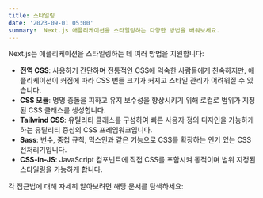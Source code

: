 ```yaml
---
title: 스타일링
date: '2023-09-01 05:00'
summary:  Next.js 애플리케이션을 스타일링하는 다양한 방법을 배워보세요.
---
```



Next.js는 애플리케이션을 스타일링하는 데 여러 방법을 지원합니다:

- **전역 CSS**: 사용하기 간단하며 전통적인 CSS에 익숙한 사람들에게 친숙하지만, 애플리케이션이 커짐에 따라 CSS 번들 크기가 커지고 스타일 관리가 어려워질 수 있습니다.
- **CSS 모듈**: 명명 충돌을 피하고 유지 보수성을 향상시키기 위해 로컬로 범위가 지정된 CSS 클래스를 생성합니다.
- **Tailwind CSS**: 유틸리티 클래스를 구성하여 빠른 사용자 정의 디자인을 가능하게 하는 유틸리티 중심의 CSS 프레임워크입니다.
- **Sass**: 변수, 중첩 규칙, 믹스인과 같은 기능으로 CSS를 확장하는 인기 있는 CSS 전처리기입니다.
- **CSS-in-JS**: JavaScript 컴포넌트에 직접 CSS를 포함시켜 동적이며 범위 지정된 스타일링을 가능하게 합니다.

각 접근법에 대해 자세히 알아보려면 해당 문서를 탐색하세요: